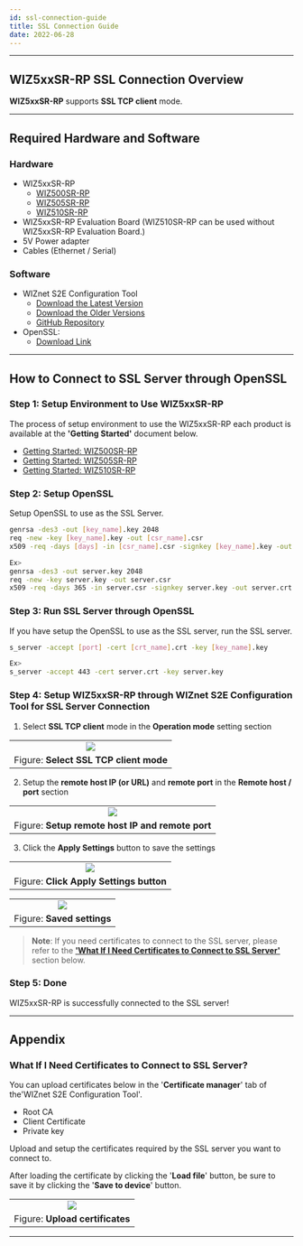 ```yaml
---
id: ssl-connection-guide
title: SSL Connection Guide
date: 2022-06-28
---
```




-----



## WIZ5xxSR-RP SSL Connection Overview

**WIZ5xxSR-RP** supports **SSL TCP client** mode.



-----



## Required Hardware and Software



### Hardware

  - WIZ5xxSR-RP
    - [WIZ500SR-RP](/Product/Modules/Serial-to-Ethernet-Module/WIZ500SR-RP/WIZ500SR-RP.mdx)
    - [WIZ505SR-RP](/Product/Modules/Serial-to-Ethernet-Module/WIZ505SR-RP/WIZ505SR-RP.mdx)
    - [WIZ510SR-RP](/Product/Modules/Serial-to-Ethernet-Module/WIZ510SR-RP/WIZ510SR-RP.mdx)
  - WIZ5xxSR-RP Evaluation Board (WIZ510SR-RP can be used without WIZ5xxSR-RP Evaluation Board.)
  - 5V Power adapter
  - Cables (Ethernet / Serial)



### Software

  - WIZnet S2E Configuration Tool
	- [Download the Latest Version](https://github.com/Wiznet/WIZnet-S2E-Tool-GUI/releases/tag/V1.5.0)
    - [Download the Older Versions](https://github.com/Wiznet/WIZnet-S2E-Tool-GUI/releases)
    - [GitHub Repository](https://github.com/Wiznet/WIZnet-S2E-Tool-GUI)
  - OpenSSL:
	- [Download Link](https://slproweb.com/products/Win32OpenSSL.html)



-----



## How to Connect to SSL Server through OpenSSL



### Step 1: Setup Environment to Use WIZ5xxSR-RP

The process of setup environment to use the WIZ5xxSR-RP each product is available at the **'Getting Started'** document below.

  - [Getting Started: WIZ500SR-RP](./getting-started-en.md)
  - [Getting Started: WIZ505SR-RP](../WIZ505SR-RP/getting-started-en.md)
  - [Getting Started: WIZ510SR-RP](../WIZ510SR-RP/getting-started-en.md)



### Step 2: Setup OpenSSL

Setup OpenSSL to use as the SSL Server.

```bash
genrsa -des3 -out [key_name].key 2048
req -new -key [key_name].key -out [csr_name].csr
x509 -req -days [days] -in [csr_name].csr -signkey [key_name].key -out [crt_name].crt

Ex>
genrsa -des3 -out server.key 2048
req -new -key server.key -out server.csr
x509 -req -days 365 -in server.csr -signkey server.key -out server.crt
```



### Step 3: Run SSL Server through OpenSSL

If you have setup the OpenSSL to use as the SSL server, run the SSL server.

```bash
s_server -accept [port] -cert [crt_name].crt -key [key_name].key

Ex>
s_server -accept 443 -cert server.crt -key server.key
```



### Step 4: Setup WIZ5xxSR-RP through WIZnet S2E Configuration Tool for SSL Server Connection

1. Select **SSL TCP client** mode in the **Operation mode** setting section

|                                                                                               |
| :-------------------------------------------------------------------------------------------: |
| ![](/img/products/s2e_module/wiz5xxsr-rp/ssl_connection_guide/select_ssl_tcp_client_mode.png) |
| Figure: **Select SSL TCP client mode**                                                        |

2. Setup the **remote host IP (or URL)** and **remote port** in the **Remote host / port** section

|                                                                                                         |
| :-----------------------------------------------------------------------------------------------------: |
| ![](/img/products/s2e_module/wiz5xxsr-rp/ssl_connection_guide/setup_remote_host_ip_and_remote_port.png) |
| Figure: **Setup remote host IP and remote port**                                                        |

3. Click the **Apply Settings** button to save the settings

|                                                                                                |
| :--------------------------------------------------------------------------------------------: |
| ![](/img/products/s2e_module/wiz5xxsr-rp/ssl_connection_guide/click_apply_settings_button.png) |
| Figure: **Click Apply Settings button**                                                        |

|                                                                                   |
| :-------------------------------------------------------------------------------: |
| ![](/img/products/s2e_module/wiz5xxsr-rp/ssl_connection_guide/saved_settings.png) |
| Figure: **Saved settings**                                                        |


> **Note**: If you need certificates to connect to the SSL server, please refer to the [**'What If I Need Certificates to Connect to SSL Server'**](#what-if-i-need-certificates-to-connect-to-ssl-server) section below.



### Step 5: Done

WIZ5xxSR-RP is successfully connected to the SSL server!



-----



## Appendix



### What If I Need Certificates to Connect to SSL Server?

You can upload certificates below in the '**Certificate manager**' tab of the'WIZnet S2E Configuration Tool'.
  - Root CA
  - Client Certificate
  - Private key

Upload and setup the certificates required by the SSL server you want to connect to.

After loading the certificate by clicking the '**Load file**' button, be sure to save it by clicking the '**Save to device**' button.

|                                                                                        |
| :------------------------------------------------------------------------------------: |
| ![](/img/products/s2e_module/wiz5xxsr-rp/ssl_connection_guide/upload_certificates.png) |
| Figure: **Upload certificates**                                                        |



-----
